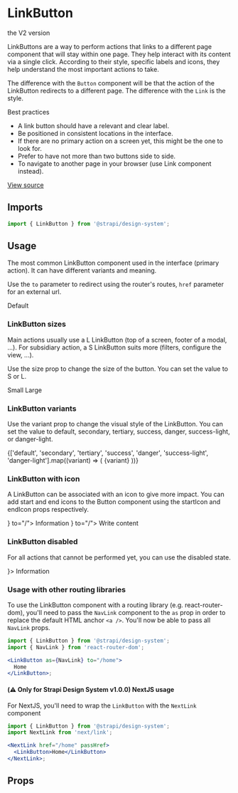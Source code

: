 <!--- LinkButton.stories.mdx --->




<Meta title="Design System/Components/LinkButton" component={LinkButton} />

# LinkButton

<DeprecationNotice href="/?path=/docs/design-system-components-v2-linkbutton--base">the V2 version</DeprecationNotice>

LinkButtons are a way to perform actions that links to a different page component that will stay within one page. They
help interact with its content via a single click. According to their style, specific labels and icons, they help
understand the most important actions to take.

The difference with the `Button` component will be that the action of the LinkButton redirects to a different page. The
difference with the `Link` is the style.

Best practices

- A link button should have a relevant and clear label.
- Be positioned in consistent locations in the interface.
- If there are no primary action on a screen yet, this might be the one to look for.
- Prefer to have not more than two buttons side to side.
- To navigate to another page in your browser (use Link component instead).

[View source](https://github.com/strapi/design-system/tree/main/packages/strapi-design-system/src/LinkButton)

## Imports

```js
import { LinkButton } from '@strapi/design-system';
```

## Usage

The most common LinkButton component used in the interface (primary action). It can have different variants and meaning.

Use the `to` parameter to redirect using the router's routes, `href` parameter for an external url.

<Canvas>
  <Story name="base">
    <Box paddingBottom={2}>
      <LinkButton variant="default" href="https://strapi.io/">
        Default
      </LinkButton>
    </Box>
  </Story>
</Canvas>

### LinkButton sizes

Main actions usually use a L LinkButton (top of a screen, footer of a modal, ...). For subsidiary action, a S LinkButton
suits more (filters, configure the view, ...).

Use the size prop to change the size of the button. You can set the value to S or L.

<Canvas>
  <Story name="sizes">
    <Flex>
      <Box paddingRight={1}>
        <LinkButton size="S" to="/">
          Small
        </LinkButton>
      </Box>
      <LinkButton size="L" to="/">
        Large
      </LinkButton>
    </Flex>
  </Story>
</Canvas>

### LinkButton variants

Use the variant prop to change the visual style of the LinkButton. You can set the value to default, secondary,
tertiary, success, danger, success-light, or danger-light.

<Canvas>
  <Story name="variants">
    <Flex>
      {['default', 'secondary', 'tertiary', 'success', 'danger', 'success-light', 'danger-light'].map((variant) => (
        <Box key={variant} paddingRight={2}>
          <LinkButton variant={variant} to="/">
            {variant}
          </LinkButton>
        </Box>
      ))}
    </Flex>
  </Story>
</Canvas>

### LinkButton with icon

A LinkButton can be associated with an icon to give more impact. You can add start and end icons to the Button component
using the startIcon and endIcon props respectively.

<Canvas>
  <Story name="icons">
    <Flex>
      <Box paddingRight={1}>
        <LinkButton startIcon={<Information />} to="/">
          Information
        </LinkButton>
      </Box>
      <LinkButton variant="secondary" endIcon={<Write />} to="/">
        Write content
      </LinkButton>
    </Flex>
  </Story>
</Canvas>

### LinkButton disabled

For all actions that cannot be performed yet, you can use the disabled state.

<Canvas>
  <Story name="disabled">
    <Box paddingRight={1}>
      <LinkButton disabled to="/" startIcon={<Information />}>
        Information
      </LinkButton>
    </Box>
  </Story>
</Canvas>

### Usage with other routing libraries

To use the LinkButton component with a routing library (e.g. react-router-dom), you'll need to pass the `NavLink`
component to the `as` prop in order to replace the default HTML anchor `<a />`. You'll now be able to pass all `NavLink`
props.

```jsx
import { LinkButton } from '@strapi/design-system';
import { NavLink } from 'react-router-dom';

<LinkButton as={NavLink} to="/home">
  Home
</LinkButton>;
```

#### (⚠️ Only for Strapi Design System v1.0.0) NextJS usage

For NextJS, you'll need to wrap the `LinkButton` with the `NextLink` component

```jsx
import { LinkButton } from '@strapi/design-system';
import NextLink from 'next/link';

<NextLink href="/home" passHref>
  <LinkButton>Home</LinkButton>
</NextLink>;
```

## Props

<ArgsTable of={LinkButton} />

